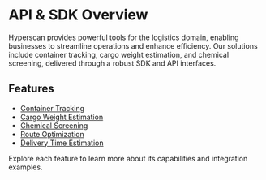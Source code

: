 # API & SDK Overview

Hyperscan provides powerful tools for the logistics domain, enabling businesses to streamline operations and enhance efficiency. Our solutions include container tracking, cargo weight estimation, and chemical screening, delivered through a robust SDK and API interfaces.

## Features

- [Container Tracking](/api-sdk/container-tracking)
- [Cargo Weight Estimation](/api-sdk/cargo-weight-estimation)
- [Chemical Screening](/api-sdk/chemical-screening)
- [Route Optimization](/api-sdk/route-optimization)
- [Delivery Time Estimation](/api-sdk/delivery-time-estimation)

Explore each feature to learn more about its capabilities and integration examples.
